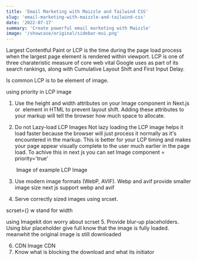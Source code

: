 ```yaml
---
title: 'Email Marketing with Maizzle and Tailwind CSS'
slug: 'email-marketing-with-maizzle-and-tailwind-css'
date: '2022-07-17'
summary: 'Create powerful email marketing with Maizzle'
image: '/showcase/original/sidebar-mui.png'
---
```


Largest Contentful Paint or LCP is the time during the page load process when the largest page element is rendered within viewport. LCP is one of three charateristic
measure of core web vital Google uses as part of its search rankings, along with Cumulative Layout Shift and First Input Delay.

Is common LCP is to be element of image.

using priority in LCP image

1. Use the height and width attributes on your Image component in Next.js or <img> element in HTML to prevent layout shift. Adding these attributes to your markup will tell the browser how much space to allocate.
2. Do not Lazy-load LCP Images
   Not lazy loading the LCP image helps it load faster because the browser will just process it normally as it's encountered in the markup.
   This is better for your LCP timing and makes your page appear visually complete to the user much earlier in the page load.
   To achive this in next js you can set Image component = priority='true'

    <Image priority="true" />
    Image of example LCP Image

3. Use modern image formats (WebP, AVIF).
   Webp and avif provide smaller image size
   next js support webp and avif

4. Serve correctly sized images using srcset.

scrset={}
w stand for width

using Imagekit don worry about scrset 5. Provide blur-up placeholders.
Using blur placeholder give full know that the image is fully loaded. meanwhit the original image is still downloaded

6. CDN Image
   CDN
7. Know what is blocking the download and what its initiator
